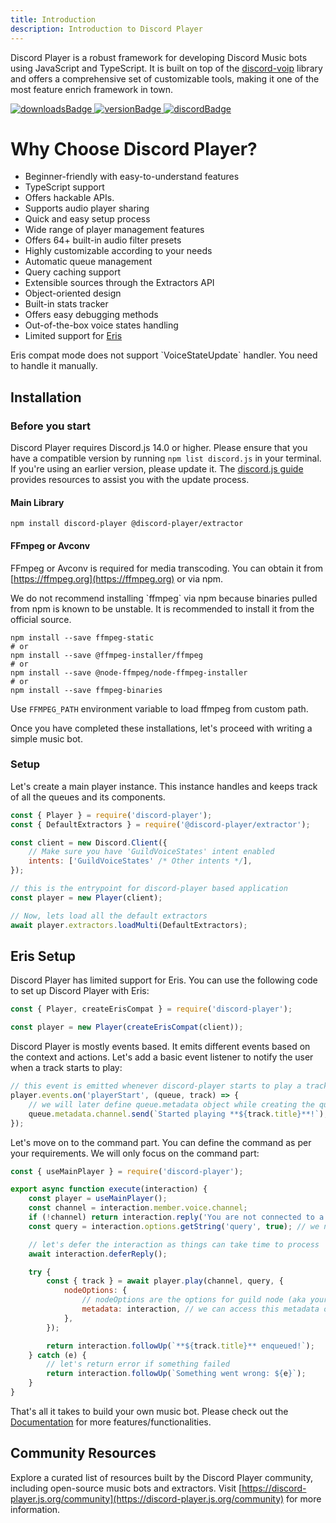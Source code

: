 ```yaml
---
title: Introduction
description: Introduction to Discord Player
---
```


Discord Player is a robust framework for developing Discord Music bots using JavaScript and TypeScript. It is built on top of the [discord-voip](https://npm.im/discord-voip) library and offers a comprehensive set of customizable tools, making it one of the most feature enrich framework in town.

<div className="flex flex-row gap-2">
    <a
        className="underline font-semibold text-teal-500 hover:text-teal-600"
        target="_blank"
        rel="noopener noreferrer"
        href="/guide/[topic]/[page]"
    >
        <img src="https://img.shields.io/npm/dt/discord-player?style=for-the-badge" alt="downloadsBadge" />
    </a>
    <a
        className="underline font-semibold text-teal-500 hover:text-teal-600"
        target="_blank"
        rel="noopener noreferrer"
        href="https://npmjs.com/discord-player"
    >
        <img src="https://img.shields.io/npm/v/discord-player?style=for-the-badge" alt="versionBadge" />
    </a>
    <a
        className="underline font-semibold text-teal-500 hover:text-teal-600"
        target="_blank"
        rel="noopener noreferrer"
        href="https://androz2091.fr/discord"
    >
        <img
            src="https://img.shields.io/discord/558328638911545423?style=for-the-badge&amp;color=7289da"
            alt="discordBadge"
        />
    </a>
</div>

# Why Choose Discord Player?

-   Beginner-friendly with easy-to-understand features
-   TypeScript support
-   Offers hackable APIs.
-   Supports audio player sharing
-   Quick and easy setup process
-   Wide range of player management features
-   Offers 64+ built-in audio filter presets
-   Highly customizable according to your needs
-   Automatic queue management
-   Query caching support
-   Extensible sources through the Extractors API
-   Object-oriented design
-   Built-in stats tracker
-   Offers easy debugging methods
-   Out-of-the-box voice states handling
-   Limited support for [Eris](https://npmjs.com/eris)

<Callout type="info">
    Eris compat mode does not support `VoiceStateUpdate` handler. You need to handle it manually.
</Callout>

## Installation

### Before you start

Discord Player requires Discord.js 14.0 or higher. Please ensure that you have a compatible version by running `npm list discord.js` in your terminal. If you're using an earlier version, please update it. The [discord.js guide](https://discordjs.guide) provides resources to assist you with the update process.

#### Main Library

```package-install
npm install discord-player @discord-player/extractor
```

#### FFmpeg or Avconv

FFmpeg or Avconv is required for media transcoding. You can obtain it from [https://ffmpeg.org](https://ffmpeg.org) or via npm.

<Callout type="warn">
    We do not recommend installing `ffmpeg` via npm because binaries pulled from npm is known to be unstable. It is
    recommended to install it from the official source.
</Callout>

```package-install
npm install --save ffmpeg-static
# or
npm install --save @ffmpeg-installer/ffmpeg
# or
npm install --save @node-ffmpeg/node-ffmpeg-installer
# or
npm install --save ffmpeg-binaries
```

<Callout type="info">Use `FFMPEG_PATH` environment variable to load ffmpeg from custom path.</Callout>

Once you have completed these installations, let's proceed with writing a simple music bot.

### Setup

Let's create a main player instance. This instance handles and keeps track of all the queues and its components.

```js title="index.js"
const { Player } = require('discord-player');
const { DefaultExtractors } = require('@discord-player/extractor');

const client = new Discord.Client({
    // Make sure you have 'GuildVoiceStates' intent enabled
    intents: ['GuildVoiceStates' /* Other intents */],
});

// this is the entrypoint for discord-player based application
const player = new Player(client);

// Now, lets load all the default extractors
await player.extractors.loadMulti(DefaultExtractors);
```

## Eris Setup

Discord Player has limited support for Eris. You can use the following code to set up Discord Player with Eris:

```js title="index.js"
const { Player, createErisCompat } = require('discord-player');

const player = new Player(createErisCompat(client));
```

Discord Player is mostly events based. It emits different events based on the context and actions. Let's add a basic event listener to notify the user when a track starts to play:

```js title="index.js"
// this event is emitted whenever discord-player starts to play a track
player.events.on('playerStart', (queue, track) => {
    // we will later define queue.metadata object while creating the queue
    queue.metadata.channel.send(`Started playing **${track.title}**!`);
});
```

Let's move on to the command part. You can define the command as per your requirements. We will only focus on the command part:

```js title="play.js"
const { useMainPlayer } = require('discord-player');

export async function execute(interaction) {
    const player = useMainPlayer();
    const channel = interaction.member.voice.channel;
    if (!channel) return interaction.reply('You are not connected to a voice channel!'); // make sure we have a voice channel
    const query = interaction.options.getString('query', true); // we need input/query to play

    // let's defer the interaction as things can take time to process
    await interaction.deferReply();

    try {
        const { track } = await player.play(channel, query, {
            nodeOptions: {
                // nodeOptions are the options for guild node (aka your queue in simple word)
                metadata: interaction, // we can access this metadata object using queue.metadata later on
            },
        });

        return interaction.followUp(`**${track.title}** enqueued!`);
    } catch (e) {
        // let's return error if something failed
        return interaction.followUp(`Something went wrong: ${e}`);
    }
}
```

That's all it takes to build your own music bot. Please check out the [Documentation](https://discord-player.js.org) for more features/functionalities.

## Community Resources

Explore a curated list of resources built by the Discord Player community, including open-source music bots and extractors. Visit [https://discord-player.js.org/community](https://discord-player.js.org/community) for more information.
